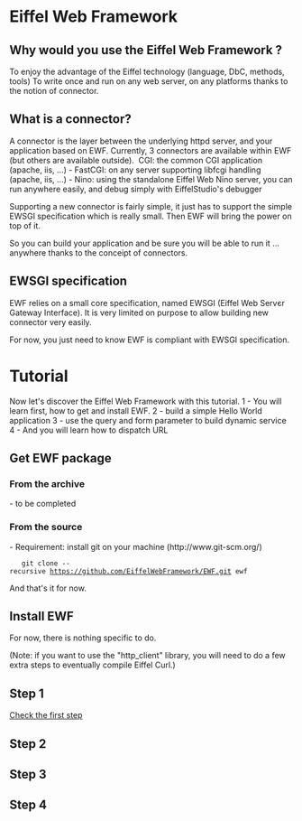 = Eiffel Web Framework =

== Why would you use the Eiffel Web Framework ? ==
To enjoy the advantage of the Eiffel technology (language, DbC, methods, tools)
To write once and run on any web server, on any platforms thanks to the notion of connector.

== What is a connector? ==
A connector is the layer between the underlying httpd server, and your application based on EWF.
Currently, 3 connectors are available within EWF (but others are available outside).
­ CGI: the common CGI application (apache, iis, ...)
- FastCGI: on any server supporting libfcgi handling (apache, iis, ...)
- Nino: using the standalone Eiffel Web Nino server, you can run anywhere easily, and debug simply with EiffelStudio's debugger

Supporting a new connector is fairly simple, it just has to support the simple EWSGI specification which is really small. Then EWF will bring the power on top of it.

So you can build your application and be sure you will be able to run it ... anywhere thanks to the conceіpt of connectors.

== EWSGI specification ==
EWF relies on a small core specification, named EWSGI (Eiffel Web Servєr Gateway Interface). 
It is very limited on purpose to allow building new connector very easily.

For now, you just need to know EWF is compliant with EWSGI specification.

= Tutorial =

Now let's discover the Eiffel Web Framework with this tutorial.
1 - You will learn first, how to get and install EWF.
2 - build a simple Hello World application
3 - use the query and form parameter to build dynamic service
4 - And you will learn how to dispatch URL

== Get EWF package ==
=== From the archive ===
- to be completed

=== From the source ===
- Requirement: install git on your machine  (http://www.git-scm.org/)

	git clone --recursive https://github.com/EiffelWebFramework/EWF.git ewf

And that's it  for now.

== Install EWF ==
For now, there is nothing specific to do.

(Note: if you want to use the "http_client" library, you will need to do a few extra steps to eventually compile Eiffel Curl.)

== Step 1 ==
[[tutorial_1|Check the first step]]

== Step 2 ==

== Step 3 ==

== Step 4 ==




